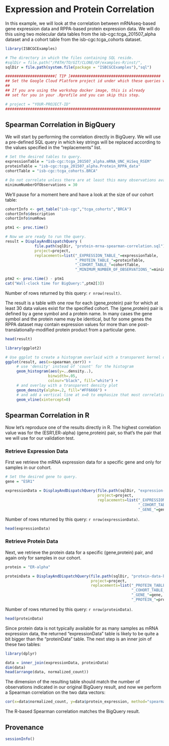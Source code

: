 # Expression and Protein Correlation

In this example, we will look at the correlation between mRNAseq-based gene expression data and RPPA-based protein expression data.  We will do this using two molecular data tables from the isb-cgc:tcga_201507_alpha dataset and a cohort table from the isb-cgc:tcga_cohorts dataset.

```r
library(ISBCGCExamples)

# The directory in which the files containing SQL reside.
#sqlDir = file.path("/PATH/TO/GIT/CLONE/OF/examples-R/inst/", 
sqlDir = file.path(system.file(package = "ISBCGCExamples"),"sql")
```

```r
######################[ TIP ]########################################
## Set the Google Cloud Platform project id under which these queries will run.
## 
## If you are using the workshop docker image, this is already
## set for you in your .Rprofile and you can skip this step.

# project = "YOUR-PROJECT-ID"
#####################################################################
```

## Spearman Correlation in BigQuery

We will start by performing the correlation directly in BigQuery.  We will use a pre-defined SQL query in which key strings will be replaced according to the values specified in the "replacements" list.

```r
# Set the desired tables to query.
expressionTable = "isb-cgc:tcga_201507_alpha.mRNA_UNC_HiSeq_RSEM"
proteinTable = "isb-cgc:tcga_201507_alpha.Protein_RPPA_data"
cohortTable = "isb-cgc:tcga_cohorts.BRCA"

# Do not correlate unless there are at least this many observations available
minimumNumberOfObservations = 30
```

We'll pause for a moment here and have a look at the size of our cohort table:

```r
cohortInfo <- get_table("isb-cgc","tcga_cohorts","BRCA")
cohortInfo$description
cohortInfo$numRows

ptm1 <- proc.time()

# Now we are ready to run the query.
result = DisplayAndDispatchQuery ( 
             file.path(sqlDir, "protein-mrna-spearman-correlation.sql"),
             project=project,
             replacements=list("_EXPRESSION_TABLE_"=expressionTable,
                               "_PROTEIN_TABLE_"=proteinTable,
                               "_COHORT_TABLE_"=cohortTable,
                               "_MINIMUM_NUMBER_OF_OBSERVATIONS_"=minimumNumberOfObservations) )

ptm2 <- proc.time() - ptm1
cat("Wall-clock time for BigQuery:",ptm2[3])

```
Number of rows returned by this query: `r nrow(result)`.

The result is a table with one row for each (gene,protein) pair for which at least 30 data values exist for the specified cohort.  The (gene,protein) pair is defined by a gene symbol and a protein name.  In many cases the gene symbol and the protein name may be identical, but for some genes the RPPA dataset may contain expression values for more than one post-translationally-modified protein product from a particular gene.

```r
head(result)
```

```r
library(ggplot2)

# Use ggplot to create a histogram overlaid with a transparent kernel density curve
ggplot(result, aes(x=spearman_corr)) +
     # use 'density' instead of 'count' for the histogram
     geom_histogram(aes(y=..density..),
                   binwidth=.05,
                   colour="black", fill="white") +
     # and overlay with a transparent density plot
     geom_density(alpha=.2, fill="#FF6666") +
     # and add a vertical line at x=0 to emphasize that most correlations are positive
     geom_vline(xintercept=0)
```

## Spearman Correlation in R

Now let's reproduce one of the results directly in R.  The highest correlation value was for the (ESR1,ER-alpha) (gene,protein) pair, so that's the pair that we will use for our validation test.

### Retrieve Expression Data

First we retrieve the mRNA expression data for a specific gene and only for samples in our cohort.
```r
# Set the desired gene to query.
gene = "ESR1"

expressionData = DisplayAndDispatchQuery(file.path(sqlDir, "expression-data-by-cohort.sql"),
                                         project=project,
                                         replacements=list("_EXPRESSION_TABLE_"=expressionTable,
                                                           "_COHORT_TABLE_"=cohortTable,
                                                           "_GENE_"=gene))
```
Number of rows returned by this query: `r nrow(expressionData)`.

```r
head(expressionData)
```

### Retrieve Protein Data

Next, we retrieve the protein data for a specific (gene,protein) pair, and again only for samples in our cohort.

```r
protein = "ER-alpha"

proteinData = DisplayAndDispatchQuery(file.path(sqlDir, "protein-data-by-cohort.sql"),
                                      project=project,
                                      replacements=list("_PROTEIN_TABLE_"=proteinTable,
                                                        "_COHORT_TABLE_"=cohortTable,
                                                        "_GENE_"=gene,
                                                        "_PROTEIN_"=protein))
```
Number of rows returned by this query: `r nrow(proteinData)`.

```r
head(proteinData)
```

Since protein data is not typically available for as many samples as mRNA expression data, the returned "expressionData" table is likely to be quite a bit bigger than the "proteinData" table.  The next step is an inner join of these two tables:

```r
library(dplyr)

data = inner_join(expressionData, proteinData)
dim(data)
head(arrange(data, normalized_count))
```

The dimension of the resulting table should match the number of observations indicated in our original BigQuery result, and now we perform a Spearman correlation on the two data vectors:

```r
cor(x=data$normalized_count, y=data$protein_expression, method="spearman")
```

The R-based Spearman correlation matches the BigQuery result.

## Provenance
```r
sessionInfo()
```
